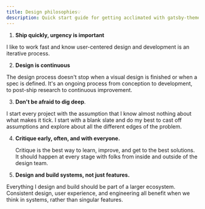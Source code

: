 ```yaml
---
title: Design philosophies💡
description: Quick start guide for getting acclimated with gatsby-theme-carbon
---
```


<PageDescription>

</PageDescription>

1. **Ship quickly, urgency is important**

  I like to work fast and know user-centered design and development is an iterative process.

2. **Design is continuous**

  The design process doesn't stop when a visual design is finished or when a spec is defined. It's an ongoing process from conception to development, to post-ship research to continuous improvement.

3. **Don't be afraid to dig deep**.

  I start every project with the assumption that I know almost nothing about what makes it tick. I start with a blank slate and do my best to cast off assumptions and explore about all the different edges of the problem.

4. **Critique early, often, and with everyone.**

    Critique is the best way to learn, improve, and get to the best solutions. It should happen at every stage with folks from inside and outside of the design team.

5. **Design and build systems, not just features.**

  Everything I design and build should be part of a larger ecosystem. Consistent design, user experience, and engineering all benefit when we think in systems, rather than singular features.
